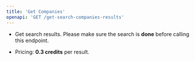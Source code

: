 ```yaml
---
title: 'Get Companies'
openapi: 'GET /get-search-companies-results'
---
```


- Get search results. Please make sure the search is **done** before calling this endpoint.

- Pricing: **0.3 credits** per result.